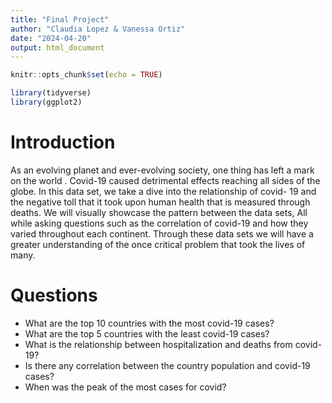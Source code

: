 ```yaml
---
title: "Final Project"
author: "Claudia Lopez & Vanessa Ortiz"
date: "2024-04-20"
output: html_document
---
```


```r
knitr::opts_chunk$set(echo = TRUE)
```

```r
library(tidyverse)
library(ggplot2) 
```

# Introduction 

As an evolving planet and ever-evolving society, one thing has left a mark on the world . Covid-19 caused detrimental effects reaching all sides of the globe.  In this data set, we take a dive into the relationship of covid- 19 and the negative toll that it took upon human health that is measured through deaths. We will visually showcase the pattern between the data sets, All while asking questions such as the correlation of covid-19 and how they varied throughout each continent.  Through these data sets we will have a greater understanding of the once critical problem that took the lives of many. 
 

# Questions

- What are the top 10 countries with the most covid-19 cases?
- What are the top 5 countries with the least covid-19 cases?
- What is the relationship between hospitalization and deaths from covid-19?
- Is there any correlation between the country population and covid-19 cases?
- When was the peak of the most cases for covid?  
